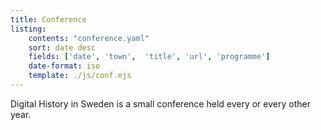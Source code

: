 ```yaml
---
title: Conference
listing:
    contents: "conference.yaml"
    sort: date desc
    fields: ['date', 'town',  'title', 'url', 'programme']
    date-format: iso
    template: ./js/conf.ejs
---
```


Digital History in Sweden is a small conference held every or every other year.
